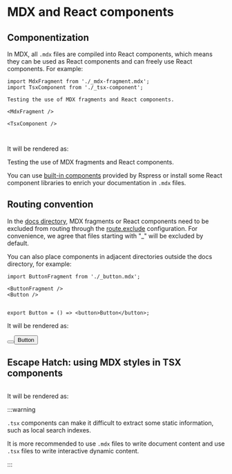 # MDX and React components

## Componentization

In MDX, all `.mdx` files are compiled into React components, which means they can be used as React components and can freely use React components. For example:


<Tabs>
<Tab label="docs/index.mdx">

```mdx
import MdxFragment from './_mdx-fragment.mdx';
import TsxComponent from './_tsx-component';

Testing the use of MDX fragments and React components.

<MdxFragment />

<TsxComponent />
```

</Tab>

<Tab label="docs/_mdx-fragment.mdx">

```mdx file="./_mdx-fragment.mdx"

```

</Tab>

<Tab label="docs/_tsx-component.tsx">

```tsx file="./_tsx-component.tsx"

```

</Tab>

</Tabs>

It will be rendered as:


<Border>
Testing the use of MDX fragments and React components.

<MdxFragment />

<TsxComponent />
</Border>

You can use [built-in components](/guide/default-theme/components) provided by Rspress or install some React component libraries to enrich your documentation in `.mdx` files.

## Routing convention

In the [docs directory](/api/config/config-basic#root), MDX fragments or React components need to be excluded from routing through the [route.exclude](/api/config/config-basic#routeexclude) configuration. For convenience, we agree that files starting with "\_" will be excluded by default.

You can also place components in adjacent directories outside the docs directory, for example:

<Tabs>
<Tab label="docsite/docs/index.mdx">

```mdx
import ButtonFragment from './_button.mdx';

<ButtonFragment />
<Button />
```

</Tab>
<Tab label="docsite/docs/_button.mdx">

```mdx file="./_button.mdx"

```

</Tab>
<Tab label="docsite/components/button.tsx">

```tsx
export Button = () => <button>Button</button>;
```

</Tab>
</Tabs>

It will be rendered as:

<Border>


<Button />
<button>Button</button>

</Border>

## Escape Hatch: using MDX styles in TSX components

```tsx file="./_escape-hatch.tsx" title="_escape-hatch.tsx"

```


It will be rendered as:

<Border>
  <EscapeHatch />
</Border>

:::warning

`.tsx` components can make it difficult to extract some static information, such as local search indexes.

It is more recommended to use `.mdx` files to write document content and use `.tsx` files to write interactive dynamic content.

:::
